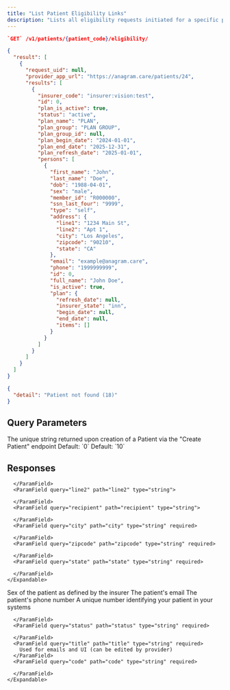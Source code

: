```yaml
---
title: "List Patient Eligibility Links"
description: "Lists all eligibility requests initiated for a specific patient"
---
```


<CodeGroup>

```json Endpoint
`GET` /v1/patients/{patient_code}/eligibility/
```

</CodeGroup>

<ResponseExample>

```json 200
{
  "result": [
    {
      "request_uid": null,
      "provider_app_url": "https://anagram.care/patients/24",
      "results": [
        {
          "insurer_code": "insurer:vision:test",
          "id": 0,
          "plan_is_active": true,
          "status": "active",
          "plan_name": "PLAN",
          "plan_group": "PLAN GROUP",
          "plan_group_id": null,
          "plan_begin_date": "2024-01-01",
          "plan_end_date": "2025-12-31",
          "plan_refresh_date": "2025-01-01",
          "persons": [
            {
              "first_name": "John",
              "last_name": "Doe",
              "dob": "1988-04-01",
              "sex": "male",
              "member_id": "R000000",
              "ssn_last_four": "9999",
              "type": "self",
              "address": {
                "line1": "1234 Main St",
                "line2": "Apt 1",
                "city": "Los Angeles",
                "zipcode": "90210",
                "state": "CA"
              },
              "email": "example@anagram.care",
              "phone": "1999999999",
              "id": 0,
              "full_name": "John Doe",
              "is_active": true,
              "plan": {
                "refresh_date": null,
                "insurer_state": "inn",
                "begin_date": null,
                "end_date": null,
                "items": []
              }
            }
          ]
        }
      ]
    }
  ]
}
```


```json 404
{
  "detail": "Patient not found (18)"
}
```

</ResponseExample>

## Query Parameters

<ParamField query="patient_code" path="patient_code" type="string" required>
  The unique string returned upon creation of a Patient via the "Create Patient" endpoint
</ParamField>

<ParamField query="page_number" path="page_number" default="0" type="integer">
  Default: `0`
</ParamField>

<ParamField query="page_size" path="page_size" default="10" type="integer">
  Default: `10`
</ParamField>

## Responses

<Accordion title="200 JSON Object Response Schema" icon="check">
  <ParamField query="created_at" path="created_at" type="string" required>
    
  </ParamField>
  <ParamField query="location_id" path="location_id" type="integer" required>
    
  </ParamField>
  <ParamField query="first_name" path="first_name" type="string" required>
    
  </ParamField>
  <ParamField query="middle_name" path="middle_name" type="string">
    
  </ParamField>
  <ParamField query="last_name" path="last_name" type="string" required>
    
  </ParamField>
  <ParamField query="dob" path="dob" type="string" required>
    
  </ParamField>
  <ParamField query="ssn_last_four" path="ssn_last_four" type="string">
    
  </ParamField>
  <ParamField query="address" path="address" type="object">
    <Expandable title="Address Properties" defaultOpen="true">
      <ParamField query="line1" path="line1" type="string" required>
        
      </ParamField>
      <ParamField query="line2" path="line2" type="string">
        
      </ParamField>
      <ParamField query="recipient" path="recipient" type="string">
        
      </ParamField>
      <ParamField query="city" path="city" type="string" required>
        
      </ParamField>
      <ParamField query="zipcode" path="zipcode" type="string" required>
        
      </ParamField>
      <ParamField query="state" path="state" type="string" required>
        
      </ParamField>
    </Expandable>
  </ParamField>
  <ParamField query="sex" path="sex" type="string">
    Sex of the patient as defined by the insurer
  </ParamField>
  <ParamField query="email" path="email" type="string">
    The patient's email
  </ParamField>
  <ParamField query="phone" path="phone" type="string">
    The patient's phone number
  </ParamField>
  <ParamField query="account_number" path="account_number" type="string">
    A unique number identifying your patient in your systems
  </ParamField>
  <ParamField query="code" path="code" type="string" required>
    
  </ParamField>
  <ParamField query="Location" path="Location" type="object">
    <Expandable title="Location Properties" defaultOpen="true">
      <ParamField query="id" path="id" type="integer" required>
        
      </ParamField>
      <ParamField query="status" path="status" type="string" required>
        
      </ParamField>
      <ParamField query="title" path="title" type="string" required>
        Used for emails and UI (can be edited by provider)
      </ParamField>
      <ParamField query="code" path="code" type="string" required>
        
      </ParamField>
    </Expandable>
  </ParamField>
</Accordion>